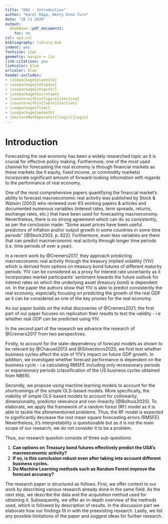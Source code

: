 ```yaml
---
title: "002 - Introduction"
author: "Karel Räpp, Henry Enno Turu"
date: "28 11 2020"
output: 
  bookdown::pdf_document2:
    toc: no
csl: apa.csl
bibliography: library.bib
indent: yes
fontsize: 12pt
geometry: margin = 1in
link-citations: yes
linkcolor: blue
urlcolor: blue
header-includes:
- \usepackage{placeins}
- \usepackage{setspace}
- \usepackage{chngcntr}
- \usepackage{microtype}
- \counterwithin{figure}{section}
- \counterwithin{table}{section}
- \usepackage{float}
- \usepackage{amsmath}
- \DeclareMathOperator{\logit}{logit}
---
```




\linespread{1.6}\selectfont

# Introduction


Forecasting the real economy has been a widely researched topic as it is crucial for effective policy making. Furthermore, one of the most used channel for forecasting the real economy is through financial markets as these markets (be it equity, fixed income, or commodity markets) incorporate significant amount of forward-looking information with regards to the performance of real economy.
  
One of the most comprehensive papers quantifying the financial market's ability to forecast macroeconomic real activity was published by Stock & Watson (2003) who reviewed over 93 working papers & articles and documented numerous variables (interest rates, term spreads, returns, exchange rates, etc.) that have been used for forecasting macroeconomy. Nevertheless, there is no strong agreement which can do so consistently, as per the conclusion made: ”Some asset prices have been useful predictors of inflation and/or output growth in some countries in some time periods” [@Stock2003, p. 822]. Furthermore, even less variables are there that can predict macroeconomic real activity through longer time periods (i.e. time periods of over a year). 

In a recent work by @Cremers2017, they approach predicting macroeconomic real activity through the treasury implied volatility (YIV) which is derived from options on treasury bond futures of different maturity periods. YIV can be considered as a proxy for interest rate uncertainty as it incorporates market participants' sentiment towards the future outlook for interest rates on which the underlying asset (treasury bond) is dependent on. In the paper the authors show that YIV is able to predict consistently the real economy, especially focusing on predicting the growth of the real GDP as it can be considered as one of the key proxies for the real economy.


As our paper builds on the initial discoveries of @Cremers2021, the first part of our paper focuses on replication their results to test the validity - i.e whether real GDP can be predicted using YIV.

In the second part of the research we advance the research of @Cremers2017 from two perspectives.

Firstly, to account for the state-dependency of forecast models as shown to be relevant by @Chauvet2013 and @Siliverstovs2020, we first test whether business cycles affect the size of YIV's impact on future GDP growth. In addition, we investigate whether forecast performance is dependent on the business cycle - i.e calculating RMSFE including only recessionary periods or expansionary periods (classification of the US business cycles obtained from NBER).

Secondly, we propose using machine learning models to account for the shortcomings of the simple OLS-based models. More specifically, the inability of simple OLS-based models to account for collinearity, dimensionality, predictor relevance and non-linearity [@Bolhuis2020]. To elaborate, we apply the framework of a random forest (RF) model as it is able to tackle the aforementioned problems. Thus, the RF model is expected to significantly decrease the root mean square forecasting errors (RMSFE). Nevertheless, it's interpretability is questionable but as it is not the main scope of our research, we do not consider it to be a problem.
  
Thus, our research question consists of three sub-questions:

1. **Can options on Treasury bond futures effectively predict the USA's macroeconomic activity?**
2. **If so, is this conclusion robust even after taking into account different business cycles.**
3. **Do Machine Learning methods such as Random Forest improve the forecast accuracy?**

The research paper is structured as follows. First, we offer context to our work by describing various research already done in the same field. As the next step, we describe the data and the acquisition method used for obtaining it. Subsequently, we offer an in-depth overview of the methods used, which is followed by description of results. In the discussion part we elaborate how our findings fit in with the preexisting research. Lastly, we list any possible limitations of the paper and suggest ideas for further research.


